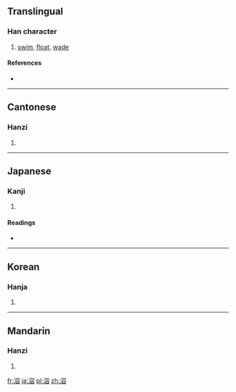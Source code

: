 ==Translingual==

===Han character===
{{Han char|rn=85|rad=水|as=05|sn=8|four=3610<sub>0</sub>|canj=水田人 (EWO)}}

# [[swim]], [[float]], [[wade]]

====References====
* {{Han ref|kx=0615.080|dkj=17270|dj=1009.060|hdz=31587.020|uh=6CC5|ud=27845|bh=AA73|bd=43635}}

----

==Cantonese==

===Hanzi===
{{yue-hanzi|jyut=|y=chau4, yau4}}

# {{defn|Cantonese|sort=水05}}

----

==Japanese==

===Kanji===
{{ja-kanji|grade=|rs=水05}}

# {{defn|Japanese|sort=水05}}

====Readings====
* {{ja-readings|on=[[しゅう]] (shū)|kun=[[およぐ]] (oyogu)}}

----

==Korean==

===Hanja===
{{ko-hanja|hangeul=쉬|eumhun=|rv=swi|mr=swi|y=swi}}

# {{defn|Korean|sort=水05}}

----

==Mandarin==

===Hanzi===
{{cmn-hanzi|pin=[[qiú]] ([[qiu2]]), [[yōu]] ([[you1]])|wg=ch'iu<sup>2</sup>, yu<sup>1</sup>}}

# {{defn|Mandarin|sort=水05}}

[[fr:泅]]
[[ja:泅]]
[[pl:泅]]
[[zh:泅]]